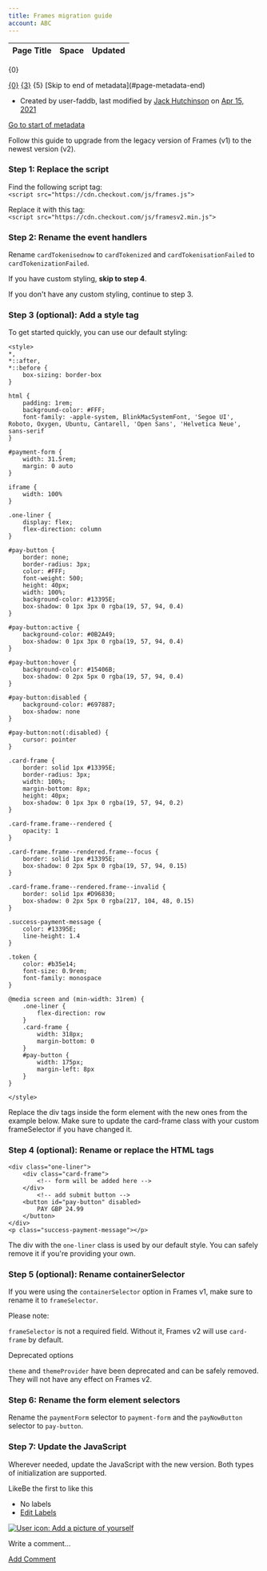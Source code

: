 ```yaml
---
title: Frames migration guide
account: ABC
---
```


<table class="aui"> <thead> <tr class="header"> <th class="search-result-title">Page Title</th> <th class="search-result-space">Space</th> <th class="search-result-date">Updated</th> </tr> </thead> </table> <p class="search-result-count">{0}</p> <tr class="search-result"> <td class="search-result-title"><a href="{1}" class="content-type-{2}"><span>{0}</span></a></td> <td class="search-result-space"><a class="space" href="/display/{4}/" title="{3}">{3}</a></td> <td class="search-result-date"><span class="date" title="{6}">{5}</span></td> </tr> [Skip to end of metadata](#page-metadata-end)

*   Created by user-faddb, last modified by [Jack Hutchinson](    /display/~jack.hutchinson
    ) on [Apr 15, 2021](/pages/diffpagesbyversion.action?pageId=2785769&selectedPageVersions=31&selectedPageVersions=32 "Show changes")

[Go to start of metadata](#page-metadata-start)

Follow this guide to upgrade from the legacy version of Frames (v1) to the newest version (v2).

### Step 1: Replace the script

Find the following script tag:  
`<script src="https://cdn.checkout.com/js/frames.js">`

Replace it with this tag:  
`<script src="https://cdn.checkout.com/js/framesv2.min.js">`

### Step 2: Rename the event handlers

Rename `cardTokenisednow` to `cardTokenized` and `cardTokenisationFailed` to `cardTokenizationFailed`.

If you have custom styling, **skip to step 4**.

If you don't have any custom styling, continue to step 3.

### Step 3 (optional): Add a style tag

To get started quickly, you can use our default styling:

    
    <style>
    *,
    *::after,
    *::before {
    	box-sizing: border-box
    }
    
    html {
    	padding: 1rem;
    	background-color: #FFF;
    	font-family: -apple-system, BlinkMacSystemFont, 'Segoe UI', Roboto, Oxygen, Ubuntu, Cantarell, 'Open Sans', 'Helvetica Neue', sans-serif
    }
    
    #payment-form {
    	width: 31.5rem;
    	margin: 0 auto
    }
    
    iframe {
    	width: 100%
    }
    
    .one-liner {
    	display: flex;
    	flex-direction: column
    }
    
    #pay-button {
    	border: none;
    	border-radius: 3px;
    	color: #FFF;
    	font-weight: 500;
    	height: 40px;
    	width: 100%;
    	background-color: #13395E;
    	box-shadow: 0 1px 3px 0 rgba(19, 57, 94, 0.4)
    }
    
    #pay-button:active {
    	background-color: #0B2A49;
    	box-shadow: 0 1px 3px 0 rgba(19, 57, 94, 0.4)
    }
    
    #pay-button:hover {
    	background-color: #15406B;
    	box-shadow: 0 2px 5px 0 rgba(19, 57, 94, 0.4)
    }
    
    #pay-button:disabled {
    	background-color: #697887;
    	box-shadow: none
    }
    
    #pay-button:not(:disabled) {
    	cursor: pointer
    }
    
    .card-frame {
    	border: solid 1px #13395E;
    	border-radius: 3px;
    	width: 100%;
    	margin-bottom: 8px;
    	height: 40px;
    	box-shadow: 0 1px 3px 0 rgba(19, 57, 94, 0.2)
    }
    
    .card-frame.frame--rendered {
    	opacity: 1
    }
    
    .card-frame.frame--rendered.frame--focus {
    	border: solid 1px #13395E;
    	box-shadow: 0 2px 5px 0 rgba(19, 57, 94, 0.15)
    }
    
    .card-frame.frame--rendered.frame--invalid {
    	border: solid 1px #D96830;
    	box-shadow: 0 2px 5px 0 rgba(217, 104, 48, 0.15)
    }
    
    .success-payment-message {
    	color: #13395E;
    	line-height: 1.4
    }
    
    .token {
    	color: #b35e14;
    	font-size: 0.9rem;
    	font-family: monospace
    }
    
    @media screen and (min-width: 31rem) {
    	.one-liner {
    		flex-direction: row
    	}
    	.card-frame {
    		width: 318px;
    		margin-bottom: 0
    	}
    	#pay-button {
    		width: 175px;
    		margin-left: 8px
    	}
    }
    
    </style>
    

  

Replace the div tags inside the form element with the new ones from the example below. Make sure to update the card-frame class with your custom frameSelector if you have changed it.

### Step 4 (optional): Rename or replace the HTML tags 

    <div class="one-liner">
        <div class="card-frame">
            <!-- form will be added here -->
        </div>
            <!-- add submit button -->
        <button id="pay-button" disabled>
            PAY GBP 24.99
        </button>
    </div>
    <p class="success-payment-message"></p>
    

The div with the `one-liner` class is used by our default style. You can safely remove it if you're providing your own.

### Step 5 (optional): Rename containerSelector

If you were using the `containerSelector` option in Frames v1, make sure to rename it to `frameSelector`.  

Please note:

`frameSelector` is not a required field. Without it, Frames v2 will use `card-frame` by default.

Deprecated options

`theme` and `themeProvider` have been deprecated and can be safely removed. They will not have any effect on Frames v2.

### Step 6: Rename the form element selectors

Rename the `paymentForm` selector to `payment-form` and the `payNowButton` selector to `pay-button`.

### Step 7: Update the JavaScript

Wherever needed, update the JavaScript with the new version. Both types of initialization are supported.

LikeBe the first to like this

*   No labels
*   [Edit Labels](# "Edit Labels (Type 'l')")

[![User icon: Add a picture of yourself](/s/en_GB/7901/abf7b35644d5a5d1d7e4b0969a83e8eb2b569fb5/_/images/icons/profilepics/add_profile_pic.svg)](/users/profile/editmyprofilepicture.action)

Write a comment…

[Add Comment](/display/DOCS/Frames+migration+guide?showComments=true&showCommentArea=true#addcomment)